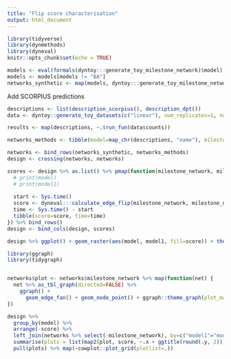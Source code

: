 ```yaml
---
title: "Flip score characterisation"
output: html_document
---
```


```r
library(tidyverse)
library(dynmethods)
library(dyneval)
knitr::opts_chunk$set(echo = TRUE)
```

```r
models <- eval(formals(dyntoy:::generate_toy_milestone_network)$model)
models <- models[models != "BA"]
networks_synthetic <- map(models, dyntoy:::generate_toy_milestone_network) %>% tibble(milestone_network = ., model = models)
```

Add SCORPIUS predictions
```r
descriptions <- list(description_scorpius(), description_dpt())
data <- dyntoy::generate_toy_datasets(c("linear"), num_replicates=1, num_cells=30, num_genes=10) %>% dynutils::extract_row_to_list(1)

results <- map(descriptions, ~.$run_fun(data$counts))

networks_methods <- tibble(model=map_chr(descriptions, "name"), milestone_network=map(results, "milestone_network"))

```

```r
networks <- bind_rows(networks_synthetic, networks_methods)
design <- crossing(networks, networks)
```



```r
scores <- design %>% as.list() %>% pmap(function(milestone_network, milestone_network1, model, model1, ...) {
  # print(model)
  # print(model1)
  
  start <- Sys.time()
  score <- dyneval:::calculate_edge_flip(milestone_network, milestone_network1)
  time <- Sys.time() - start
  tibble(score=score, time=time)
}) %>% bind_rows()
design <- bind_cols(design, scores)

design %>% ggplot() + geom_raster(aes(model, model1, fill=score)) + theme(axis.text.x = element_text(angle = 90, hjust = 1))
```

```r
library(ggraph)
library(tidygraph)


networks$plot <- networks$milestone_network %>% map(function(net) {
  net %>% as_tbl_graph(directed=FALSE) %>%
    ggraph() +
      geom_edge_fan() + geom_node_point() + ggraph::theme_graph(plot_margin = margin(0, 0, 0, 0))
})

design %>%
  group_by(model) %>%
  arrange(-score) %>%
  left_join(networks %>% select(-milestone_network), by=c("model1"="model")) %>%
  summarise(plots = list(map2(plot, score, ~.x + ggtitle(round(.y, 2))))) %>%
  pull(plots) %>% map(~cowplot::plot_grid(plotlist=.))
```

